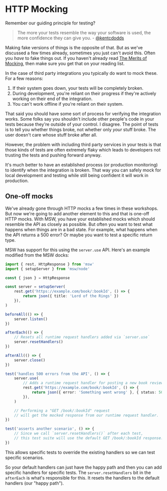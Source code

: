 # HTTP Mocking

Remember our guiding principle for testing?

> The more your tests resemble the way your software is used, the more
> confidence they can give you. - [@kentcdodds](https://twitter.com/kentcdodds/status/977018512689455106)

Making fake versions of things is the opposite of that. But as we've discussed
a few times already, sometimes you just can't avoid this. Often you _have_ to
fake things out. If you haven't already read
[The Merits of Mocking](https://kentcdodds.com/blog/the-merits-of-mocking), then
make sure you get that on your reading list.

In the case of third party integrations you typically do want to mock these. For
a few reasons:

1. If their system goes down, your tests will be completely broken.
1. During development, you're reliant on their progress if they're actively
   working on their end of the integration.
1. You can't work offline if you're reliant on their system.

That said you should have some sort of process for verifying the integration
works. Some folks say you shouldn't include other people's code in your tests
because they're outside of your control. I disagree. The point of tests is to
tell you whether things broke, not whether only _your_ stuff broke. The user
doesn't care whose stuff broke after all.

However, the problem with including third party services in your tests is that
those kinds of tests are often extremely flaky which leads to developers not
trusting the tests and pushing forward anyway.

It's much better to have an established process (or production monitoring) to
identify when the integration is broken. That way you can safely mock for local
development and testing while still being confident it will work in production.

## One-off mocks

We've already gone through HTTP mocks a few times in these workshops. But now
we're going to add another element to this and that is one-off HTTP mocks. With
MSW, you have your established mocks which should resemble the API as closely
as possible. But often you want to test what happens when things are in a bad
state. For example, what happens when the API returns a 500 error? Or maybe you
want to test a specific return type.

MSW has support for this using the `server.use` API. Here's an example modified
from the MSW docks:

```ts
import { rest, HttpResponse } from 'msw'
import { setupServer } from 'msw/node'

const { json } = HttpResponse

const server = setupServer(
	rest.get('https://example.com/book/:bookId', () => {
		return json({ title: 'Lord of the Rings' })
	}),
)

beforeAll(() => {
	server.listen()
})

afterEach(() => {
	// Resets all runtime request handlers added via `server.use`
	server.resetHandlers()
})

afterAll(() => {
	server.close()
})

test('handles 500 errors from the API', () => {
	server.use(
		// Adds a runtime request handler for posting a new book review.
		rest.get('https://example.com/book/:bookId', () => {
			return json({ error: 'Something went wrong' }, { status: 500 })
		}),
	)

	// Performing a "GET /book/:bookId" request
	// will get the mocked response from our runtime request handler.
})

test('asserts another scenario', () => {
	// Since we call `server.resetHandlers()` after each test,
	// this test suite will use the default GET /book/:bookId response.
})
```

This allows specific tests to override the existing handlers so we can test
specific scenarios.

So your default handlers can just have the happy path and then you can add
specific handlers for specific tests. The `server.resetHandlers` bit in the
`afterEach` is what's responsible for this. It resets the handlers to the
default handlers (our "happy path").
